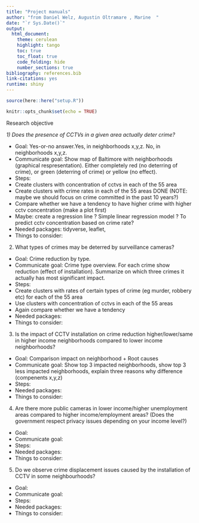 ```yaml
---
title: "Project manuals"
author: "from Daniel Welz, Augustin Oltramare , Marine  "
date: "`r Sys.Date()`"
output:
  html_document:
    theme: cerulean
    highlight: tango
    toc: true
    toc_float: true
    code_folding: hide
    number_sections: true
bibliography: references.bib
link-citations: yes
runtime: shiny
---
```


```r
source(here::here("setup.R"))
```

```r
knitr::opts_chunk$set(echo = TRUE)
```

Research objective

*1)  Does the presence of CCTVs in a given area actually deter crime?*

* Goal: Yes-or-no answer.Yes, in neighborhoods x,y,z. No, in neighborhoods x,y,z. 
* Communicate goal: Show map of Baltimore with neighborhoods (graphical respresentation). Either completely red (no deterring of crime), or green (deterring of crime) or yellow (no effect).
* Steps: 
- Create clusters with concentration of cctvs in each of the 55 area
- Create clusters with crime rates in each of the 55 areas DONE (NOTE: maybe we should focus on crime committed in the past 10 years?)
- Compare whether we have a tendency to have higher crime with higher cctv concentration (make a plot first)
- Maybe: create a regression line ? Simple linear regression model ? To predict cctv concentration based on crime rate?
* Needed packages: tidyverse, leaflet, 
* Things to consider: 


2)  What types of crimes may be deterred by surveillance cameras?

* Goal: Crime reduction by type. 
* Communicate goal: Crime type overview. For each crime show reduction (effect of installation). Summarize on which three crimes it actually has most significant impact. 
* Steps: 
- Create clusters with rates of certain types of crime (eg murder, robbery etc) for each of the 55 area
- Use clusters with concentration of cctvs in each of the 55 areas
- Again compare whether we have a tendency
* Needed packages: 
* Things to consider: 


3)  Is the impact of CCTV installation on crime reduction higher/lower/same in higher income neighborhoods compared to lower income neighborhoods?
    
* Goal: Comparison impact on neighborhood + Root causes
* Communicate goal: Show top 3 impacted neighborhoods, show top 3 less impacted neighborhoods, explain three reasons why difference (compenents x,y,z)
* Steps: 
* Needed packages: 
* Things to consider: 

4)  Are there more public cameras in lower income/higher unemployment areas compared to higher income/employment areas? (Does the government         respect privacy issues depending on your income level?) 

* Goal:
* Communicate goal: 
* Steps: 
* Needed packages: 
* Things to consider: 


5)  Do we observe crime displacement issues caused by the installation of CCTV in some neighbourhoods?

* Goal:
* Communicate goal: 
* Steps: 
* Needed packages: 
* Things to consider: 


